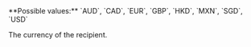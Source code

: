 <ParamField body="Currency" type="string">
**Possible values:** `AUD`, `CAD`, `EUR`, `GBP`, `HKD`, `MXN`, `SGD`, `USD`

The currency of the recipient.
</ParamField>